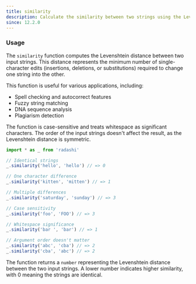 ```yaml
---
title: similarity
description: Calculate the similarity between two strings using the Levenshtein distance algorithm
since: 12.2.0
---
```


### Usage

The `similarity` function computes the Levenshtein distance between two input strings. This distance represents the minimum number of single-character edits (insertions, deletions, or substitutions) required to change one string into the other.

This function is useful for various applications, including:

- Spell checking and autocorrect features
- Fuzzy string matching
- DNA sequence analysis
- Plagiarism detection

The function is case-sensitive and treats whitespace as significant characters. The order of the input strings doesn't affect the result, as the Levenshtein distance is symmetric.

```ts
import * as _ from 'radashi'

// Identical strings
_.similarity('hello', 'hello') // => 0

// One character difference
_.similarity('kitten', 'mitten') // => 1

// Multiple differences
_.similarity('saturday', 'sunday') // => 3

// Case sensitivity
_.similarity('foo', 'FOO') // => 3

// Whitespace significance
_.similarity('bar ', 'bar') // => 1

// Argument order doesn't matter
_.similarity('abc', 'cba') // => 2
_.similarity('cba', 'abc') // => 2
```

The function returns a `number` representing the Levenshtein distance between the two input strings. A lower number indicates higher similarity, with 0 meaning the strings are identical.
